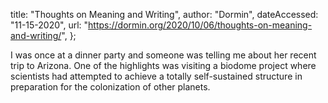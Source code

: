   title: "Thoughts on Meaning and Writing",
  author: "Dormin",
  dateAccessed: "11-15-2020",
  url: "https://dormin.org/2020/10/06/thoughts-on-meaning-and-writing/",
};

I was once at a dinner party and someone was telling me about her recent trip
to Arizona. One of the highlights was visiting a biodome project where
scientists had attempted to achieve a totally self-sustained structure in
preparation for the colonization of other planets.
